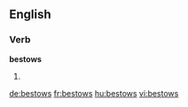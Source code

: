 ==English==

===Verb===
'''bestows'''

# {{third-person singular of|bestow}}

[[de:bestows]]
[[fr:bestows]]
[[hu:bestows]]
[[vi:bestows]]